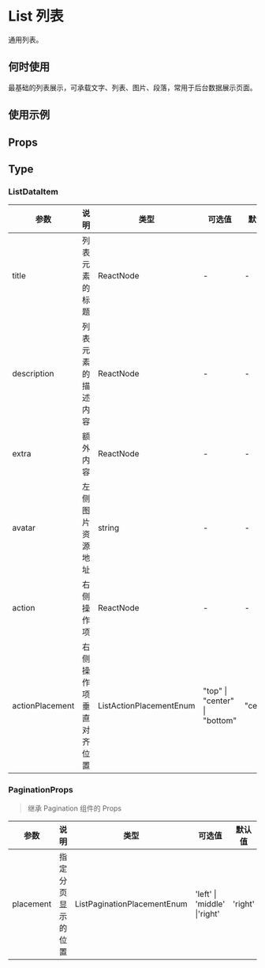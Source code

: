 # List 列表

通用列表。

## 何时使用

最基础的列表展示，可承载文字、列表、图片、段落，常用于后台数据展示页面。

## 使用示例

<!-- Inject Stories -->

## Props

<!-- Inject Props -->

## Type

### ListDataItem

| 参数            | 说明                   | 类型                    | 可选值                        | 默认值   |
| --------------- | ---------------------- | ----------------------- | ----------------------------- | -------- |
| title           | 列表元素的标题         | ReactNode               | -                             | -        |
| description     | 列表元素的描述内容     | ReactNode               | -                             | -        |
| extra           | 额外内容               | ReactNode               | -                             | -        |
| avatar          | 左侧图片资源地址       | string                  | -                             | -        |
| action          | 右侧操作项             | ReactNode               | -                             | -        |
| actionPlacement | 右侧操作项垂直对齐位置 | ListActionPlacementEnum | "top" \| "center" \| "bottom" | "center" |

### PaginationProps

> 继承 Pagination 组件的 Props

| 参数      | 说明               | 类型                        | 可选值                       | 默认值  |
| --------- | ------------------ | --------------------------- | ---------------------------- | ------- |
| placement | 指定分页显示的位置 | ListPaginationPlacementEnum | 'left' \| 'middle' \|'right' | 'right' |
